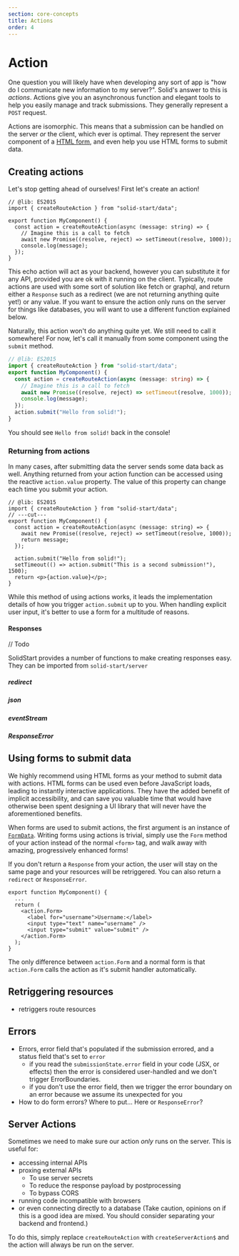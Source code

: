 ```yaml
---
section: core-concepts
title: Actions
order: 4
---
```


# Action

One question you will likely have when developing any sort of app is "how do I communicate new information to my server?". Solid's answer to this is _actions_. Actions give you an asynchronous function and elegant tools to help you easily manage and track submissions. They generally represent a `POST` request.

Actions are isomorphic. This means that a submission can be handled on the server _or_ the client, which ever is optimal. They represent the server component of a [HTML form](https://developer.mozilla.org/en-US/docs/Web/HTML/Element/form), and even help you use HTML forms to submit data.

## Creating actions

Let's stop getting ahead of ourselves! First let's create an action!

```tsx twoslash
// @lib: ES2015
import { createRouteAction } from "solid-start/data";

export function MyComponent() {
  const action = createRouteAction(async (message: string) => {
    // Imagine this is a call to fetch
    await new Promise((resolve, reject) => setTimeout(resolve, 1000));
    console.log(message);
  });
}
```

This echo action will act as your backend, however you can substitute it for any API, provided you are ok with it running on the client. Typically, route actions are used with some sort of solution like fetch or graphql, and return either a `Response` such as a redirect (we are not returning anything quite yet!) or any value. If you want to ensure the action only runs on the server for things like databases, you will want to use a different function explained below.

Naturally, this action won't do anything quite yet. We still need to call it somewhere! For now, let's call it manually from some component using the `submit` method.

```ts twoslash {3,8}
// @lib: ES2015
import { createRouteAction } from "solid-start/data";
export function MyComponent() {
  const action = createRouteAction(async (message: string) => {
    // Imagine this is a call to fetch
    await new Promise((resolve, reject) => setTimeout(resolve, 1000));
    console.log(message);
  });
  action.submit("Hello from solid!");
}
```

You should see `Hello from solid!` back in the console!

### Returning from actions

In many cases, after submitting data the server sends some data back as well. Anything returned from your action function can be accessed using the reactive `action.value` property. The value of this property can change each time you submit your action.

```tsx twoslash {2,4,7-9}
// @lib: ES2015
import { createRouteAction } from "solid-start/data";
// ---cut---
export function MyComponent() {
  const action = createRouteAction(async (message: string) => {
    await new Promise((resolve, reject) => setTimeout(resolve, 1000));
    return message;
  });

  action.submit("Hello from solid!");
  setTimeout(() => action.submit("This is a second submission!"), 1500);
  return <p>{action.value}</p>;
}
```

While this method of using actions works, it leads the implementation details of how you trigger `action.submit` up to you. When handling explicit user input, it's better to use a form for a multitude of reasons.

#### Responses

// Todo

SolidStart provides a number of functions to make creating responses easy. They can be imported from `solid-start/server`

##### redirect

##### json

##### eventStream

##### ResponseError

## Using forms to submit data

We highly recommend using HTML forms as your method to submit data with actions. HTML forms can be used even before JavaScript loads, leading to instantly interactive applications. They have the added benefit of implicit accessibility, and can save you valuable time that would have otherwise been spent designing a UI library that will never have the aforementioned benefits.

When forms are used to submit actions, the first argument is an instance of [`FormData`](https://developer.mozilla.org/en-US/docs/Web/API/FormData). Writing forms using actions is trivial, simply use the `Form` method of your action instead of the normal `<form>` tag, and walk away with amazing, progressively enhanced forms!

If you don't return a `Response` from your action, the user will stay on the same page and your resources will be retriggered. You can also return a `redirect` or `ResponseError`.

```tsx
export function MyComponent() {
  ...
  return (
    <action.Form>
      <label for="username">Username:</label>
      <input type="text" name="username" />
      <input type="submit" value="submit" />
    </action.Form>
  );
}
```

The only difference between `action.Form` and a normal form is that `action.Form` calls the action as it's submit handler automatically.

## Retriggering resources

- retriggers route resources

## Errors

- Errors, error field that's populated if the submission errored, and a status field that's set to `error`
  - if you read the `submissionState.error` field in your code (JSX, or effects) then the error is considered user-handled and we don't trigger ErrorBoundaries.
  - if you don't use the error field, then we trigger the error boundary on an error because we assume its unexpected for you
- How to do form errors? Where to put... Here or `ResponseError`?

## Server Actions

Sometimes we need to make sure our action _only_ runs on the server. This is useful for:

- accessing internal APIs
- proxing external APIs
  - To use server secrets
  - To reduce the response payload by postprocessing
  - To bypass CORS
- running code incompatible with browsers
- or even connecting directly to a database (Take caution, opinions on if this is a good idea are mixed. You should consider separating your backend and frontend.)

To do this, simply replace `createRouteAction` with `createServerAction$` and the action will always be run on the server.
